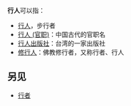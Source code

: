 '''行人'''可以指：

* [[行人|行人]]，步行者
* [[行人_(官职)|行人 (官职)]]：中国古代的官职名
* [[行人出版社|行人出版社]]：台湾的一家出版社
* [[行者_(佛教)|修行人]]：佛教修行者，又称行者、行人

==另见==
* [[行者|行者]]

{{disambig|X|Cat=二字消歧义}}